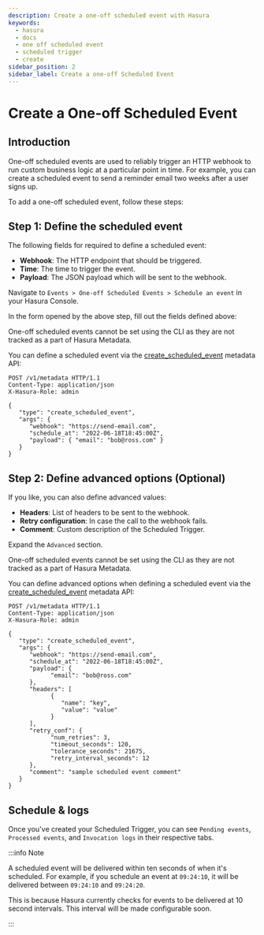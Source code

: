 ```yaml
---
description: Create a one-off scheduled event with Hasura
keywords:
  - hasura
  - docs
  - one off scheduled event
  - scheduled trigger
  - create
sidebar_position: 2
sidebar_label: Create a one-off Scheduled Event
---
```



# Create a One-off Scheduled Event

## Introduction

One-off scheduled events are used to reliably trigger an HTTP webhook to run custom business logic at a particular point
in time. For example, you can create a scheduled event to send a reminder email two weeks after a user signs up.

To add a one-off scheduled event, follow these steps:

## Step 1: Define the scheduled event

The following fields for required to define a scheduled event:

- **Webhook**: The HTTP endpoint that should be triggered.
- **Time**: The time to trigger the event.
- **Payload**: The JSON payload which will be sent to the webhook.

<Tabs groupId="user-preference" className="api-tabs">
<TabItem value="console" label="Console">

Navigate to `Events > One-off Scheduled Events > Schedule an event` in your Hasura Console.

<Thumbnail src="/img/event-triggers/one-off.png" alt="Adding a one-off scheduled event" width="900px" />

In the form opened by the above step, fill out the fields defined above:

<Thumbnail
  src="/img/event-triggers/define-one-off-event.png"
  alt="Defining the scheduled event"
  width="550px"
/>
</TabItem>
<TabItem value="cli" label="CLI">

One-off scheduled events cannot be set using the CLI as they are not tracked as a part of Hasura Metadata.

</TabItem>
<TabItem value="api" label="API">

You can define a scheduled event via the
[create_scheduled_event](/api-reference/metadata-api/scheduled-triggers.mdx#metadata-create-scheduled-event) metadata
API:

```http
POST /v1/metadata HTTP/1.1
Content-Type: application/json
X-Hasura-Role: admin

{
   "type": "create_scheduled_event",
   "args": {
      "webhook": "https://send-email.com",
      "schedule_at": "2022-06-18T18:45:00Z",
      "payload": { "email": "bob@ross.com" }
   }
}
```

</TabItem>
</Tabs>

## Step 2: Define advanced options (Optional)

If you like, you can also define advanced values:

- **Headers**: List of headers to be sent to the webhook.
- **Retry configuration**: In case the call to the webhook fails.
- **Comment**: Custom description of the Scheduled Trigger.

<Tabs groupId="user-preference" className="api-tabs">
<TabItem value="console" label="Console">

Expand the `Advanced` section.

<Thumbnail
  src="/img/event-triggers/advanced-one-off.png"
  alt="Defining advanced options for a scheduled event"
  width="700px"
/>
</TabItem>
<TabItem value="cli" label="CLI">

One-off scheduled events cannot be set using the CLI as they are not tracked as a part of Hasura Metadata.

</TabItem>
<TabItem value="api" label="API">

You can define advanced options when defining a scheduled event via the
[create_scheduled_event](/api-reference/metadata-api/scheduled-triggers.mdx#metadata-create-scheduled-event) metadata
API:

```http
POST /v1/metadata HTTP/1.1
Content-Type: application/json
X-Hasura-Role: admin

{
   "type": "create_scheduled_event",
   "args": {
      "webhook": "https://send-email.com",
      "schedule_at": "2022-06-18T18:45:00Z",
      "payload": {
            "email": "bob@ross.com"
      },
      "headers": [
            {
               "name": "key",
               "value": "value"
            }
      ],
      "retry_conf": {
            "num_retries": 3,
            "timeout_seconds": 120,
            "tolerance_seconds": 21675,
            "retry_interval_seconds": 12
      },
      "comment": "sample scheduled event comment"
   }
}
```

</TabItem>
</Tabs>

## Schedule & logs

Once you've created your Scheduled Trigger, you can see `Pending events`, `Processed events`, and `Invocation logs` in
their respective tabs.

<Thumbnail src="/img/event-triggers/pending-one-off.png" alt="Schedule and logs for scheduled events" width="1200px" />

:::info Note

A scheduled event will be delivered within ten seconds of when it's scheduled. For example, if you schedule an event at
`09:24:10`, it will be delivered between `09:24:10` and `09:24:20`.

This is because Hasura currently checks for events to be delivered at 10 second intervals. This interval will be made
configurable soon.

:::
